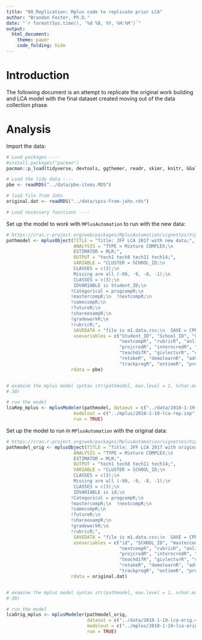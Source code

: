 ```yaml
---
title: "08_Replication: Mplus code to replicate prior LCA"
author: "Brandon Foster, Ph.D."
date: "`r format(Sys.time(), '%d %B, %Y, %H:%M')`"
output:
  html_document:
    theme: paper
    code_folding: hide
---
```


# Introduction

The following document is an attempt to replicate the original work building and LCA model with the final dataset created moving out of the data collection phase. 


# Analysis

Import the data: 
```r
# Load packages ----
#install.packages("pacman")
pacman::p_load(tidyverse, devtools, ggthemer, readr, skimr, knitr, GGally, MplusAutomation)

# Load the tidy data ----
pbe <- readRDS("../data/pbe-items.RDS")

# load file from John
original.dat <- readRDS("../data/spss-from-john.rds")

# Load necessary functions ----

```

Set up the model to work with `MPlusAutomation` to run with the new data:
```r
# https://cran.r-project.org/web/packages/MplusAutomation/vignettes/Vignette.pdf
pathmodel <- mplusObject(TITLE = "Title: JFF LCA 2017 with new data;", 
                         ANALYSIS = "TYPE = Mixture COMPLEX;\n  
                         ESTIMATOR = MLR;", 
                         OUTPUT = "tech1 tech8 tech11 tech14;", 
                         VARIABLE = "CLUSTER = SCHOOL_ID;\n  
                         CLASSES = c(3);\n  
                         Missing are all (-99, -9, -8, -1);\n  
                         CLASSES = c(3);\n  
                         IDVARIABLE is Student_ID;\n  
                        !Categorical = progcompR;\n  
                        !mastercompR;\n  !nextcompR;\n  
                        !samecompR;\n  
                        !futureR;\n  
                        !shareexampR;\n  
                        !gradeworkR;\n  
                        !rubricR;", 
                         SAVEDATA = "file is m1.data.csv;\n  SAVE = CPROBABILITIES;", 
                         usevariables = c("Student_ID", "School_ID", "mastercompR", 
                                          "nextcompR", "rubricR", "onlinecompR", 
                                          "projcredR", "interncredR", "smallgrpR", 
                                          "teachdifR", "givlecturR", "choosehowR", 
                                          "retakeR", "demolearnR", "adviceR", 
                                          "trackprogR", "ontimeR", "prepgradR"), 
                        rdata = pbe)


# examine the mplus model syntax str(pathmodel, max.level = 1, nchar.max =
# 30)

# run the model
lcaRep_mplus <- mplusModeler(pathmodel, dataout = c("../data/2018-1-19-lca-rep.csv"),
                         modelout = c("../mplus/2018-1-19-lca-rep.inp"), 
                         run = TRUE)
```

Set up the model to run in `MPlusAutomation` with the original data: 
```r
# https://cran.r-project.org/web/packages/MplusAutomation/vignettes/Vignette.pdf
pathmodel_orig <- mplusObject(TITLE = "Title: JFF LCA 2017 with original data;", 
                         ANALYSIS = "TYPE = Mixture COMPLEX;\n  
                         ESTIMATOR = MLR;", 
                         OUTPUT = "tech1 tech8 tech11 tech14;", 
                         VARIABLE = "CLUSTER = SCHOOL_ID;\n  
                         CLASSES = c(3);\n  
                         Missing are all (-99, -9, -8, -1);\n  
                         CLASSES = c(3);\n  
                         IDVARIABLE is id;\n  
                        !Categorical = progcompR;\n  
                        !mastercompR;\n  !nextcompR;\n  
                        !samecompR;\n  
                        !futureR;\n  
                        !shareexampR;\n  
                        !gradeworkR;\n  
                        !rubricR;", 
                         SAVEDATA = "file is m1.data.csv;\n  SAVE = CPROBABILITIES;", 
                         usevariables = c("id", "SCHOOL_ID", "mastercompR", 
                                          "nextcompR", "rubricR", "onlinecompR", 
                                          "projcredR", "interncredR", "smallgrpR", 
                                          "teachdifR", "givlecturR", "choosehowR", 
                                          "retakeR", "demolearnR", "adviceR", 
                                          "trackprogR", "ontimeR", "prepgradR"), 
                        rdata = original.dat)


# examine the mplus model syntax str(pathmodel, max.level = 1, nchar.max =
# 30)

# run the model
lcaOrig_mplus <- mplusModeler(pathmodel_orig, 
                              dataout = c("../data/2018-1-19-lca-orig.csv"),
                              modelout = c("../mplus/2018-1-19-lca-orig.inp"), 
                              run = TRUE)
```